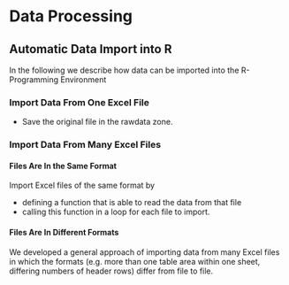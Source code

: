 # Data Processing

## Automatic Data Import into R

In the following we describe how data can be imported into the R-Programming
Environment

### Import Data From One Excel File

* Save the original file in the rawdata zone. 


### Import Data From Many Excel Files

#### Files Are In the Same Format

Import Excel files of the same format by 

* defining a function that is able to read the data from that file
* calling this function in a loop for each file to import.

#### Files Are In Different Formats

We developed a general approach of importing data from many Excel files in which 
the formats (e.g. more than one table area within one sheet, differing numbers
of header rows) differ from file to file.
